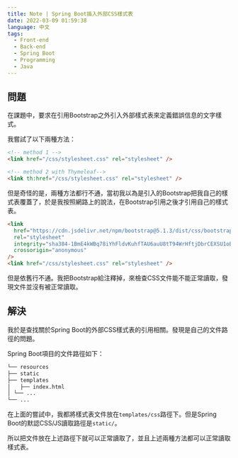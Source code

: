 ```yaml
---
title: Note | Spring Boot插入外部CSS樣式表
date: 2022-03-09 01:59:38
language: 中文
tags:
  - Front-end
  - Back-end
  - Spring Boot
  - Programming
  - Java
---
```


## 問題

在課題中，要求在引用Bootstrap之外引入外部樣式表來定義錯誤信息的文字樣式。

我嘗試了以下兩種方法：

<!--rehype:data-language=html-->

```html
<!-- method 1 -->
<link href="/css/stylesheet.css" rel="stylesheet" />

<!-- method 2 with Thymeleaf-->
<link th:href="/css/stylesheet.css" rel="stylesheet" />
```

但是奇怪的是，兩種方法都行不通，當初我以為是引入的Bootstrap把我自己的樣式表覆蓋了，於是我按照網路上的說法，在Bootstrap引用之後才引用自己的樣式表。

<!--rehype:data-language=html-->

```html
<link
  href="https://cdn.jsdelivr.net/npm/bootstrap@5.1.3/dist/css/bootstrap.min.css"
  rel="stylesheet"
  integrity="sha384-1BmE4kWBq78iYhFldvKuhfTAU6auU8tT94WrHftjDbrCEXSU1oBoqyl2QvZ6jIW3"
  crossorigin="anonymous"
/>
<link href="/css/stylesheet.css" rel="stylesheet" />
```

但是依舊行不通。我把Bootstrap給注釋掉，來檢查CSS文件能不能正常讀取，發現文件並沒有被正常讀取。

## 解決

我於是查找關於Spring Boot的外部CSS樣式表的引用相關。發現是自己的文件路徑的問題。

Spring Boot項目的文件路徑如下：

<!--rehype:data-language=markdown-->

```markdown
└── resources
├── static
├── templates
│   ├── index.html
│ └── ...
└── ...
```

在上面的嘗試中，我都將樣式表文件放在`templates/css`路徑下。但是Spring Boot的默認CSS/JS讀取路徑是`static/`。

所以把文件放在上述路徑下就可以正常讀取了，並且上述兩種方法都可以正常讀取樣式表。

<br>
